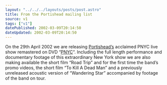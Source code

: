 ```yaml
---
layout: "../../../layouts/posts/post.astro"
title: From the Portishead mailing list
source: v1
tags: ["v1"]
datePublished: 2002-03-09T20:14:50
dateUpdated: 2002-03-09T20:14:50
---
```


On the 29th April 2002 we are releasing [Portishead&#8217;s][1] acclaimed PNYC live show remastered on DVD &#8220;[PNYC][2]&#8220;. Including the full length performance and documentary footage of this extraordinary New York show we are also making available the short film &#8220;Road Trip&#8221; and for the first time the band&#8217;s promo videos, the short film &#8220;To Kill A Dead Man&#8221; and a previously unreleased acoustic version of &#8220;Wandering Star&#8221; accompanied by footage of the band on tour.

[1]: http://www.portishead.co.uk/
[2]: http://www.portishead.co.uk/PDVD/
